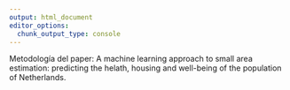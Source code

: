 ```yaml
---
output: html_document
editor_options: 
  chunk_output_type: console
---
```


Metodología del paper: A machine learning approach to small area estimation: predicting the helath, housing and well-being of the population of Netherlands.

